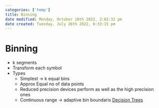 ```yaml
---
categories: ['temp']
title: Binning
date modified: Monday, October 10th 2022, 2:02:32 pm
date created: Tuesday, July 26th 2022, 8:33:15 pm
---
```


# Binning
- k segments
- Transform each symbol
- Types
	- Simplest -> k equal bins
	- Approx Equal no of data points
	- Reduced precision devices perform as well as the high precision ones
	- Continuous range -> adaptive bin boundaris [Decision Trees](Decision%20Trees.qmd)



